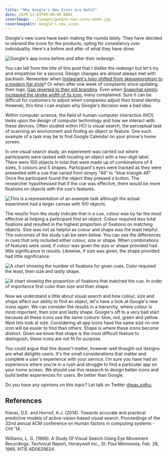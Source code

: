 ```yaml
---
title: "Why Google's New Icons Are Awful"
date: 2020-11-03T00:00:00.000Z
coverImage: ../images/google-new-icons-meme.jpg
coverImageAlt: Google's new icons
---
```


Google's new icons have been making the rounds lately. They have decided to rebrand the icons for the products, opting for consistency over individuality. Here's a before and after of what they have done:

![Google's app icons before and after their redesign.](../images/google-new-icons.png)

You can tell from the title of this post that I dislike the redesign but let's try and empathise for a second. Design changes are almost always met with backlash. Remember when [Instagram's logo shifted from skeuomorphism to a modern flat style](https://www.theguardian.com/technology/2016/may/11/instagram-new-logo-photo-sharing-app)? Or when after one week of complaints since updating their logo, [Gap reverted to their old branding](https://www.vanityfair.com/culture/2010/10/new-gap-logo-despised-symbol-of-corporate-banality-dead-at-one-week). Even when [Snapchat simply increased the stroke width of its icon](https://www.fastcompany.com/90389667/the-real-reason-snap-changed-its-logo), many complained. Sure it can be difficult for customers to adjust when companies adjust their brand identity. However, this time I can explain why Google's decision was a bad idea.

Within computer science, the field of human-computer interaction (HCI) looks upon the design of computer technology and how we interact with these devices. Often studied within HCI is visual search, the perceptual task of scanning an environment and finding an object or feature. One such example of a task may be to find Google Calendar on your phone's home screen.

In one visual search study, an experiment was carried out where participants were tasked with locating an object with a two-digit label. There were 100 objects in total that were made up of combinations of 4 sizes, 5 colours and 5 shapes. Participant's eyes were tracked as they were presented with a cue that varied from simply "48" to "blue triangle 48". Once the participant found the object they pressed a button. The researcher hypothesised that if the cue was effective, there would be more fixations on objects with the cue's features.

![This is a representation of an example task although the actual experiment had a larger canvas with 100 objects.](../images/visual-search.png)

The results from the study indicate that in a cue, colour was by far the most effective at helping a participant find an object. Colour required less total fixations and resulted in the highest proportion of fixations on matching objects. Size was not as helpful as colour and shape was the least helpful. The outcomes of the study can be seen below. You can see the differences in cues that only included either colour, size or shape. When combinations of features were used, if colour was given the size or shape provided had little significance in results. Likewise, if size was given, the shape provided had little significance.

![A chart showing the number of fixations for given cues. Color required the least, then size and lastly shape.](../images/visual-search-results-1.png)

![A chart showing the proportion of fixations that matched the cue. In order of importance first color than size and than shape.](../images/visual-search-results-2.png)

Now we understand a little about visual search and how colour, size and shape affect our ability to find an object, let's have a look at Google's new icons again. We can consider the results in a hierarchy, where colour is most important, then size and lastly shape. Google's off to a very bad start because all these icons use the same colours: blue, red, green and yellow. Next lets look at size. Considering all app icons have the same size no one icon will be easier to find than others. Shape is where these icons become distinct. Given we know that shape is the most difficult feature to distinguish, these icons are not fit for purpose.

You could argue that this doesn't matter, however well thought out designs are what delights users. It's the small considerations that matter and complete a user's experience with your service. I'm sure you have had an experience where you're in a rush and struggle to find a particular app on your home screen. We should use this research to design better icons and build better experiences for users. Be better than Google.

Do you have any opinions on this topic? Let talk on Twitter [@pav_sidhu](https://twitter.com/pav_sidhu).

## References

Kieras, D.E. and Hornof, A.J. (2014). Towards accurate and practical predictive models of active-vision-based visual search. Proceedings of the 32nd annual ACM conference on Human factors in computing systems - CHI ’14.

‌Williams, L. G. (1966). A Study Of Visual Search Using Eye Movement Recordings. Technical Report, Honeywell Inc., St. Paul Minnesota, Feb. 28, 1966. NTIS AD0629624.
